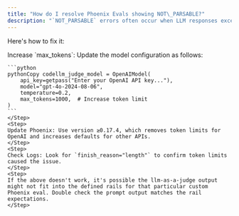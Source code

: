 ```yaml
---
title: "How do I resolve Phoenix Evals showing NOT\_PARSABLE?"
description: "`NOT_PARSABLE` errors often occur when LLM responses exceed the `max_tokens` limit or produce incomplete JSON."
---
```



Here's how to fix it:

<Steps>
<Step>
    Increase `max_tokens`: Update the model configuration as follows:

    ```python
    pythonCopy codellm_judge_model = OpenAIModel(
        api_key=getpass("Enter your OpenAI API key..."),
        model="gpt-4o-2024-08-06",
        temperature=0.2,
        max_tokens=1000,  # Increase token limit
    )
    ```
    </Step>
    <Step>
    Update Phoenix: Use version ≥0.17.4, which removes token limits for OpenAI and increases defaults for other APIs.
    </Step>
    <Step>
    Check Logs: Look for `finish_reason="length"` to confirm token limits caused the issue.
    </Step>
    <Step>
    If the above doesn't work, it's possible the llm-as-a-judge output might not fit into the defined rails for that particular custom Phoenix eval. Double check the prompt output matches the rail expectations.
    </Step>
</Steps>
